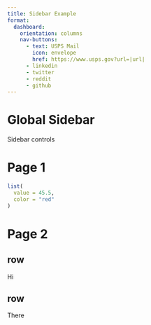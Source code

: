 ```yaml
---
title: Sidebar Example
format: 
  dashboard:
    orientation: columns
    nav-buttons:
      - text: USPS Mail
        icon: envelope
        href: https://www.usps.gov?url=|url|
      - linkedin
      - twitter
      - reddit
      - github
---
```


Global Sidebar {.sidebar}
==================================

Sidebar controls


Page 1
==================================

```r
list(
  value = 45.5,
  color = "red"
)
```


Page 2 {orientation="rows"}
==================================

## row

Hi

## row

There



